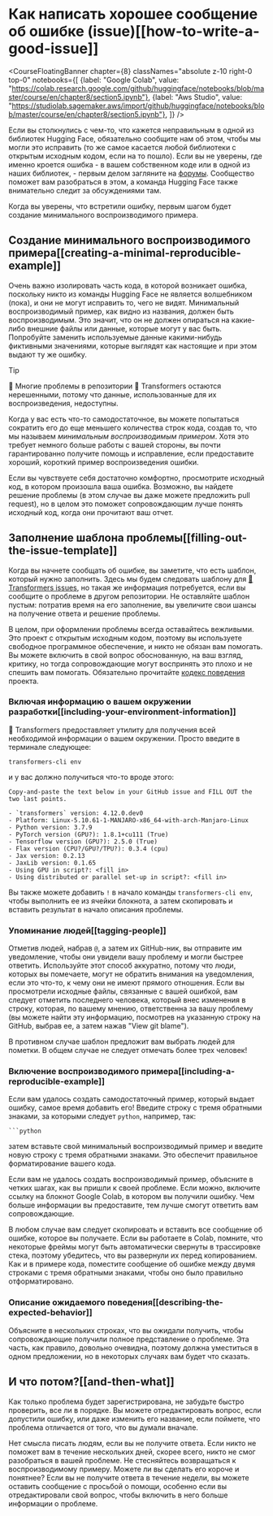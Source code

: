 # Как написать хорошее сообщение об ошибке (issue)[[how-to-write-a-good-issue]]

<CourseFloatingBanner chapter={8}
  classNames="absolute z-10 right-0 top-0"
  notebooks={[
    {label: "Google Colab", value: "https://colab.research.google.com/github/huggingface/notebooks/blob/master/course/en/chapter8/section5.ipynb"},
    {label: "Aws Studio", value: "https://studiolab.sagemaker.aws/import/github/huggingface/notebooks/blob/master/course/en/chapter8/section5.ipynb"},
]} />

Если вы столкнулись с чем-то, что кажется неправильным в одной из библиотек Hugging Face, обязательно сообщите нам об этом, чтобы мы могли это исправить (то же самое касается любой библиотеки с открытым исходным кодом, если на то пошло). Если вы не уверены, где именно кроется ошибка - в вашем собственном коде или в одной из наших библиотек, - первым делом загляните на [форумы](https://discuss.huggingface.co/). Сообщество поможет вам разобраться в этом, а команда Hugging Face также внимательно следит за обсуждениями там.

<Youtube id="_PAli-V4wj0"/>

Когда вы уверены, что встретили ошибку, первым шагом будет создание минимального воспроизводимого примера.

## Создание минимального воспроизводимого примера[[creating-a-minimal-reproducible-example]]

Очень важно изолировать часть кода, в которой возникает ошибка, поскольку никто из команды Hugging Face не является волшебником (пока), и они не могут исправить то, чего не видят. Минимальный воспроизводимый пример, как видно из названия, должен быть воспроизводимым. Это значит, что он не должен опираться на какие-либо внешние файлы или данные, которые могут у вас быть. Попробуйте заменить используемые данные какими-нибудь фиктивными значениями, которые выглядят как настоящие и при этом выдают ту же ошибку.

> [!TIP]
> 🚨 Многие проблемы в репозитории 🤗 Transformers остаются нерешенными, потому что данные, использованные для их воспроизведения, недоступны.

Когда у вас есть что-то самодостаточное, вы можете попытаться сократить его до еще меньшего количества строк кода, создав то, что мы называем _минимальным воспроизводимым примером_. Хотя это требует немного больше работы с вашей стороны, вы почти гарантированно получите помощь и исправление, если предоставите хороший, короткий пример воспроизведения ошибки.

Если вы чувствуете себя достаточно комфортно, просмотрите исходный код, в котором произошла ваша ошибка. Возможно, вы найдете решение проблемы (в этом случае вы даже можете предложить pull request), но в целом это поможет сопровождающим лучше понять исходный код, когда они прочитают ваш отчет.

## Заполнение шаблона проблемы[[filling-out-the-issue-template]]

Когда вы начнете сообщать об ошибке, вы заметите, что есть шаблон, который нужно заполнить. Здесь мы будем следовать шаблону для [🤗 Transformers issues](https://github.com/huggingface/transformers/issues/new/choose), но такая же информация потребуется, если вы сообщите о проблеме в другом репозитории. Не оставляйте шаблон пустым: потратив время на его заполнение, вы увеличите свои шансы на получение ответа и решение проблемы.

В целом, при оформлении проблемы всегда оставайтесь вежливыми. Это проект с открытым исходным кодом, поэтому вы используете свободное программное обеспечение, и никто не обязан вам помогать. Вы можете включить в свой вопрос обоснованную, на ваш взгляд, критику, но тогда сопровождающие могут воспринять это плохо и не спешить вам помогать. Обязательно прочитайте [кодекс поведения](https://github.com/huggingface/transformers/blob/master/CODE_OF_CONDUCT.md) проекта.

### Включая информацию о вашем окружении разработки[[including-your-environment-information]]

🤗 Transformers предоставляет утилиту для получения всей необходимой информации о вашем окружении. Просто введите в терминале следующее:

```
transformers-cli env
```

и у вас должно получиться что-то вроде этого:

```out
Copy-and-paste the text below in your GitHub issue and FILL OUT the two last points.

- `transformers` version: 4.12.0.dev0
- Platform: Linux-5.10.61-1-MANJARO-x86_64-with-arch-Manjaro-Linux
- Python version: 3.7.9
- PyTorch version (GPU?): 1.8.1+cu111 (True)
- Tensorflow version (GPU?): 2.5.0 (True)
- Flax version (CPU?/GPU?/TPU?): 0.3.4 (cpu)
- Jax version: 0.2.13
- JaxLib version: 0.1.65
- Using GPU in script?: <fill in>
- Using distributed or parallel set-up in script?: <fill in>
```

Вы также можете добавить `!` в начало команды `transformers-cli env`, чтобы выполнить ее из ячейки блокнота, а затем скопировать и вставить результат в начало описания проблемы.

### Упоминание людей[[tagging-people]]

Отметив людей, набрав `@`, а затем их GitHub-ник, вы отправите им уведомление, чтобы они увидели вашу проблему и могли быстрее ответить. Используйте этот способ аккуратно, потому что люди, которых вы помечаете, могут не обратить внимания на уведомления, если это что-то, к чему они не имеют прямого отношения. Если вы просмотрели исходные файлы, связанные с вашей ошибкой, вам следует отметить последнего человека, который внес изменения в строку, которая, по вашему мнению, ответственна за вашу проблему (вы можете найти эту информацию, посмотрев на указанную строку на GitHub, выбрав ее, а затем нажав "View git blame").

В противном случае шаблон предложит вам выбрать людей для пометки. В общем случае не следует отмечать более трех человек!

### Включение воспроизводимого примера[[including-a-reproducible-example]]

Если вам удалось создать самодостаточный пример, который выдает ошибку, самое время добавить его! Введите строку с тремя обратными знаками, за которыми следует `python`, например, так:

```
```python
```

затем вставьте свой минимальный воспроизводимый пример и введите новую строку с тремя обратными знаками. Это обеспечит правильное форматирование вашего кода.

Если вам не удалось создать воспроизводимый пример, объясните в четких шагах, как вы пришли к своей проблеме. Если можно, включите ссылку на блокнот Google Colab, в котором вы получили ошибку. Чем больше информации вы предоставите, тем лучше смогут ответить вам сопровождающие.

В любом случае вам следует скопировать и вставить все сообщение об ошибке, которое вы получаете. Если вы работаете в Colab, помните, что некоторые фреймы могут быть автоматически свернуты в трассировке стека, поэтому убедитесь, что вы развернули их перед копированием. Как и в примере кода, поместите сообщение об ошибке между двумя строками с тремя обратными знаками, чтобы оно было правильно отформатировано.

### Описание ожидаемого поведения[[describing-the-expected-behavior]]

Объясните в нескольких строках, что вы ожидали получить, чтобы сопровождающие получили полное представление о проблеме. Эта часть, как правило, довольно очевидна, поэтому должна уместиться в одном предложении, но в некоторых случаях вам будет что сказать.

## И что потом?[[and-then-what]]

Как только проблема будет зарегистрирована, не забудьте быстро проверить, все ли в порядке. Вы можете отредактировать вопрос, если допустили ошибку, или даже изменить его название, если поймете, что проблема отличается от того, что вы думали вначале.

Нет смысла писать людям, если вы не получите ответа. Если никто не поможет вам в течение нескольких дней, скорее всего, никто не смог разобраться в вашей проблеме. Не стесняйтесь возвращаться к воспроизводимому примеру. Можете ли вы сделать его короче и понятнее? Если вы не получите ответа в течение недели, вы можете оставить сообщение с просьбой о помощи, особенно если вы отредактировали свой вопрос, чтобы включить в него больше информации о проблеме.

